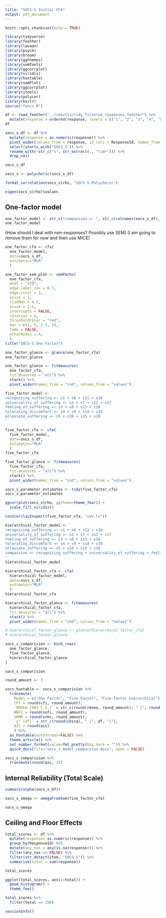 ```yaml
---
title: "SOCS-S Initial CFA"
output: pdf_document
---
```


```r
knitr::opts_chunk$set(echo = TRUE)
```

```r
library(tidyverse)
library(feather)
library(lavaan)
library(psych)
library(broom)
library(ggthemes)
library(semTools)
library(ggcorrplot)
library(viridis)
library(huxtable)
library(semPlot)
library(ggcorrplot)
library(jtools)
library(polycor)
library(knitr)
source("funcs.R")
```

```r
df <- read_feather("../results/tidy_filtered_responses.feather") %>% 
  mutate(response = ordered(response, levels = c("1", "2", "3", "4", "5")))
df
```

```r
socs_s_df <- df %>% 
  mutate(response = as.numeric(response)) %>% 
  pivot_wider(values_from = response, id_cols = ResponseId, names_from = item) %>% 
  select(starts_with("SOCS_S")) %>% 
  rename_with(~str_c("s", str_extract(., "\\d+"))) %>% 
  drop_na()

socs_s_df
```

```r
socs_s <- polychoric(socs_s_df)
```

```r
format_correlation(socs_s$rho, "SOCS-S Polychoric")
```

```r
eigen(socs_s$rho)$values
```

## One-factor model

```r
one_factor_model <- str_c("compassion =~ ", str_c(colnames(socs_s_df), collapse = " + "))
one_factor_model
```

(How should I deal with non-responses? Possibly use SEM) (I am going to
remove them for now and then use MICE)

```r
one_factor_cfa <- cfa(
  one_factor_model, 
  data=socs_s_df, 
  estimator="MLR"
  )
```

```r
one_factor_sem_plot <- semPaths(
  one_factor_cfa, 
  what = "std", 
  edge.label.cex = 0.7, 
  edge.color = 1, 
  esize = 1, 
  sizeMan = 4.5, 
  asize = 2.5, 
  intercepts = FALSE, 
  rotation = 4, 
  thresholdColor = "red", 
  mar = c(1, 5, 1.5, 5), 
  fade = FALSE, 
  nCharNodes = 4, 
  )
title("SOCS-S One Factor")
```

```r
one_factor_glance <- glance(one_factor_cfa)
one_factor_glance
```

```r
one_factor_glance <- fitmeasures(
  one_factor_cfa, 
  fit.measures = "all") %>% 
  stack() %>% 
  pivot_wider(names_from = "ind", values_from = "values")
```

```r
five_factor_model <- '
recognizing_suffering =~ s1 + s6 + s11 + s16
universality_of_suffering =~ s2 + s7 + s12 + s17
feeling_of_suffering =~ s3 + s8 + s13 + s18
tolerating_discomfort =~ s4 + s9 + s14 + s19
alleviate_suffering =~ s5 + s10 + s15 + s20
'
```

```r
five_factor_cfa <- cfa(
  five_factor_model, 
  data=socs_s_df, 
  estimator="MLR"
  )
five_factor_cfa
```

```r
five_factor_glance <- fitmeasures(
  five_factor_cfa, 
  fit.measures = "all") %>% 
  stack() %>% 
  pivot_wider(names_from = "ind", values_from = "values")
```

```r
socs_s_parameter_estimates <- tidy(five_factor_cfa)
socs_s_parameter_estimates
```

```r
ggcorrplot(socs_s$rho, ggtheme=theme_few()) +
  scale_fill_viridis()
```

```r
cov2cor(lavInspect(five_factor_cfa, "cov.lv"))
```

```r
hierarchical_factor_model <- '
recognizing_suffering =~ s1 + s6 + s11 + s16
universality_of_suffering =~ s2 + s7 + s12 + s17
feeling_of_suffering =~ s3 + s8 + s13 + s18
tolerating_discomfort =~ s4 + s9 + s14 + s19
alleviate_suffering =~ s5 + s10 + s15 + s20
compassion =~ recognizing_suffering + universality_of_suffering + feeling_of_suffering + tolerating_discomfort + alleviate_suffering
'
hierarchical_factor_model
```

```r
hierarchical_factor_cfa <- cfa(
  hierarchical_factor_model, 
  data=socs_s_df, 
  estimator="MLR"
  )
hierarchical_factor_cfa
```

```r
hierarchical_factor_glance <- fitmeasures(
  hierarchical_factor_cfa, 
  fit.measures = "all") %>% 
  stack() %>% 
  pivot_wider(names_from = "ind", values_from = "values")
```

```r
# hierarchical_factor_glance <- glance(hierarchical_factor_cfa)
# hierarchical_factor_glance
```

```r
socs_s_comparision <- bind_rows(
  one_factor_glance,
  five_factor_glance,
  hierarchical_factor_glance
)

socs_s_comparision
```

```r
round_amount <- 3

socs_huxtable <- socs_s_comparision %>% 
  transmute(
    Model = c("One Factor", "Five Factor", "Five-factor hierarchical"),
    CFI = round(cfi, round_amount),
    `RMSEA [90% C.I.]` = str_c(round(rmsea, round_amount), " [", round(rmsea.ci.lower, round_amount), ", ", round(rmsea.ci.upper, round_amount), "]"),
    NNFI = round(nnfi, round_amount),
    SRMR = round(srmr, round_amount),
    `χ² (df)` = str_c(round(chisq), " (", df, ")"),
    AIC = round(aic)
    ) %>% 
  as_huxtable(autoformat=FALSE) %>% 
  theme_article() %>% 
  set_number_format(value=fmt_pretty(big.mark = "")) %>% 
  quick_docx(file="socs_s_model_comparsion.docx", open = FALSE)
```

```r
socs_s_comparision %>% 
  transmute(round(aic, 2))
```

## Internal Reliability (Total Scale)

```r
summary(alpha(socs_s_df))
```

```r
socs_s_omega <- omegaFromSem(five_factor_cfa)
```

```r
socs_s_omega
```

## Ceiling and Floor Effects

```r
total_scores <- df %>% 
  mutate(response= as.numeric(response)) %>% 
  group_by(ResponseId) %>% 
  mutate(any_nas = any(is.na(response))) %>% 
  filter(any_nas == FALSE) %>% 
  filter(str_detect(item, "SOCS_S")) %>% 
  summarise(total = sum(response))

total_scores
```

```r
ggplot(total_scores, aes(x=total)) +
  geom_histogram() +
  theme_few()
```

```r
total_scores %>% 
  filter(total == 100)
```

```r
sessionInfo()
```
